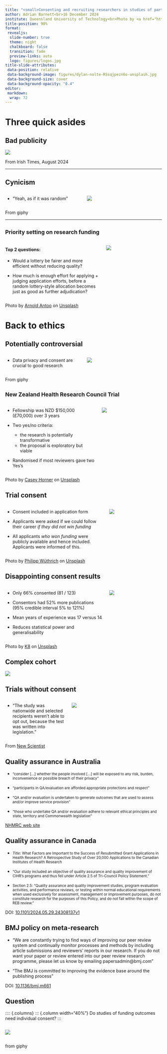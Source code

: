 ```yaml
---
title: "<small>Consenting and recruiting researchers in studies of partial randomisation</small>"
author: Adrian Barnett<br>16 December 2024
institute: Queensland University of Technology<br>Photo by <a href="https://unsplash.com/@dylan_nolte?utm_content=creditCopyText&utm_medium=referral&utm_source=unsplash">dylan nolte</a> on <a href="https://unsplash.com/photos/ball-with-number-lot-RSsqjpezn6o?utm_content=creditCopyText&utm_medium=referral&utm_source=unsplash">Unsplash</a>
title-position: 90%
format:
 revealjs: 
  slide-number: true
  theme: night
  chalkboard: false
  transition: fade
  preview-links: auto
  logo: figures/logos.jpg
title-slide-attributes:
 data-position: relative
 data-background-image: figures/dylan-nolte-RSsqjpezn6o-unsplash.jpg
 data-background-size: cover
 data-background-opacity: "0.4"
editor: 
 markdown: 
  wrap: 72
---
```

# Three quick asides{.center slideNumber='false'}

## Bad publicity

![](figures/irish_times_lottery.png){.absolute top="20" right="20"}

:::: aside
From Irish Times, August 2024
::::

---

## Cynicism{background-color='#5a5153'}

:::: columns
::: {.column width="50%"}
* "Yeah, as if it was random"
:::

::: {.column width="50%"}
![](https://i.giphy.com/media/v1.Y2lkPTc5MGI3NjExaTl6cjFpbnBiczY1eGxzdzBxMm1tMXd1MjNyZGxmcHB0eGhrazh6cyZlcD12MV9pbnRlcm5hbF9naWZfYnlfaWQmY3Q9Zw/CggoHW4h87Ktq/giphy.gif)
:::
::::

:::: aside
From giphy
::::

---
## <small>Priority setting on research funding</small>{background-color='#dcdfd8'}

:::: columns
::: {.column width="63%"}

#### Top 2 questions:

* Would a lottery be fairer and more efficient without reducing quality?

* How much is enough effort for applying + judging application efforts, before a random lottery-style allocation becomes just as good as further adjudication?

:::

::: {.column width="37%"}
![](figures/arnold-antoo-diWpdk2ZCK8-unsplash.jpg)
:::

::::


:::: aside
Photo by <a href="https://unsplash.com/@arnold_antoo?utm_content=creditCopyText&utm_medium=referral&utm_source=unsplash">Arnold Antoo</a> on <a href="https://unsplash.com/photos/brown-wooden-barrels-on-white-surface-diWpdk2ZCK8?utm_content=creditCopyText&utm_medium=referral&utm_source=unsplash">Unsplash</a>
::::

# Back to ethics{.center data-hide-slide-number="true"}

## Potentially controversial 

:::: columns
::: {.column width="50%"}
* Data privacy and consent are crucial to good research
:::

::: {.column width="50%"}

![](https://i.giphy.com/media/v1.Y2lkPTc5MGI3NjExbXpqbTR4Y2hkOHk4aDl4aDl0NWZ3Y2dxaG95ZHh5cXNrbjR0andiNCZlcD12MV9pbnRlcm5hbF9naWZfYnlfaWQmY3Q9Zw/sBl8Fowq0ErFC/giphy.gif)
:::
::::

:::: aside
From giphy
::::


## <small>New Zealand Health Research Council Trial</small>

:::: {.columns}
::: {.column width="60%"}
* Fellowship was NZD $150,000 (£70,000) over 3 years

* Two yes/no criteria: 
  - the research is potentially transformative
  - the proposal is exploratory but viable

* Randomised if most reviewers gave two Yes's
:::
  
::: {.column width="40%"}
![](figures/casey-horner-75_s8iWHKLs-unsplash.jpg)
::: 
  
::::
  
:::: aside
Photo by <a href="https://unsplash.com/@mischievous_penguins?utm_content=creditCopyText&utm_medium=referral&utm_source=unsplash">Casey Horner</a> on <a href="https://unsplash.com/photos/mountains-covered-with-snow-near-road-75_s8iWHKLs?utm_content=creditCopyText&utm_medium=referral&utm_source=unsplash">Unsplash</a>
::::
  
## Trial consent
  
:::: {.columns}
::: {.column width="65%"}
* Consent included in application form

* Applicants were asked if we could follow their career _if they did not win funding_

* All applicants _who won funding_ were publicly available and hence included. Applicants were informed of this.
:::

::: {.column width="35%"}
![](figures/philipp-wuthrich-2HMrBMbbbYg-unsplash.jpg)
:::

::::
  
:::: aside
Photo by <a href="https://unsplash.com/@phiwut?utm_content=creditCopyText&utm_medium=referral&utm_source=unsplash">Philipp Wüthrich</a> on <a href="https://unsplash.com/photos/person-in-black-jacket-in-selective-focus-photography-2HMrBMbbbYg?utm_content=creditCopyText&utm_medium=referral&utm_source=unsplash">Unsplash</a>
::::

## Disappointing consent results{background-color='#cacecd'}

:::: {.columns}
::: {.column width="65%"}

::: {.incremental}
* Only 66% consented (81 / 123)

* Consentors had 52% more publications (95% credible interval 5% to 121%)

* Mean years of experience was 17 versus 14

* Reduces statistical power and generalisability
:::
:::

<!-- results from 10.1093/scipol/scae045 -->

::: {.column width="35%"}
![](figures/k8-t5BeMDWl28Q-unsplash.jpg)  
:::

::::

:::: aside
Photo by <a href="https://unsplash.com/@_k8_?utm_content=creditCopyText&utm_medium=referral&utm_source=unsplash">K8</a> on <a href="https://unsplash.com/photos/white-ceramic-mug-with-black-liquid-t5BeMDWl28Q?utm_content=creditCopyText&utm_medium=referral&utm_source=unsplash">Unsplash</a>
::::


## Complex cohort
 
![](figures/consort-flow.jpg) 

## Trials without consent 

:::: {.columns}
::: {.column width="40%"}

* "The study was nationwide and selected recipients weren’t able to opt out, because the test was written into legislation."

:::

::: {.column width="60%"}

![](figures/Universal-basic-income-seems-to-improve-employment-and-well-being-New-Scientist.png)

:::
::::

:::: aside
From [New Scientist](https://www.newscientist.com/article/2242937-universal-basic-income-seems-to-improve-employment-and-well-being/)
::::

## Quality assurance in Australia

* <small>"consider [...] whether the people involved [...] will be exposed to any risk, burden, inconvenience or possible breach of their privacy"</small>

* <small>"participants in QA/evaluation are afforded appropriate protections and respect"</small>

*	<small>"QA and/or evaluation is undertaken to generate outcomes that are used to assess and/or improve service provision"</small>

*	<small>"those who undertake QA and/or evaluation adhere to relevant ethical principles and state, territory and Commonwealth legislation"</small>

:::: aside
[NHMRC web site](https://www.nhmrc.gov.au/about-us/resources/ethical-considerations-quality-assurance-and-evaluation-activities)
::::

## Quality assurance in Canada

::: incremental
* <small>_Title_: What Factors are Important to the Success of Resubmitted Grant Applications in Health Research? A Retrospective Study of Over 20,000 Applications to the Canadian Institutes of Health Research</small>

* <small>"Our study included an objective of quality assurance and quality improvement of CIHR’s programs and thus fell under Article 2.5 of Tri-Council Policy Statement."</small>

* <small>Section 2.5: "Quality assurance and quality improvement studies, program evaluation activities, and performance reviews, or testing within normal educational requirements when used exclusively for assessment, management or improvement purposes, do not constitute research for the purposes of this Policy, and do not fall within the scope of REB review."</small>
:::

:::: aside
DOI: [10.1101/2024.05.29.24308137v1](https://www.medrxiv.org/content/10.1101/2024.05.29.24308137v1)
::::

## BMJ policy on meta-research

* "We are constantly trying to find ways of improving our peer review system and continually monitor processes and methods by including article submissions and reviewers’ reports in our research. If you do not want your paper or review entered into our peer review research programme, please let us know by emailing papersadmin@bmj.com"

* "The BMJ is committed to improving the evidence base around the publishing process"

:::: aside
DOI: [10.1136/bmj.m661](https://www.bmj.com/content/368/bmj.m661.long)
::::

## Question

:::: {.columns}
::: {.column width="40%"}
Do studies of funding outcomes need individual consent?
:::

:::: {.columns}
::: {.column width="40%"}
![](https://i.giphy.com/media/v1.Y2lkPTc5MGI3NjExdDFmODVkOHFubTdqMjY2dTc5dDFlYmxhZmNpZXg5ejcxcGEwM3k0biZlcD12MV9pbnRlcm5hbF9naWZfYnlfaWQmY3Q9Zw/uKCrc7PFxJ9Xyya7DR/giphy.gif)
:::

::::

:::: aside
from giphy
::::
